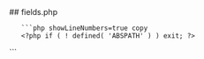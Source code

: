 

<div class="phpdocumentor-element -file">
    ## fields.php

        

    
       ```php showLineNumbers=true copy
       <?php if ( ! defined( 'ABSPATH' ) ) exit; ?>


<div id="UM_fields" style="display:none">

	<div class="um-admin-modal-head">
		<h3><?php _e( 'Fields Manager', 'ultimate-member' ); ?></h3>
	</div>

	<div class="um-admin-modal-body"></div>

</div>
       ```
</div>
